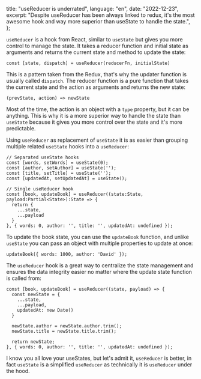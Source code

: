   title: "useReducer is underrated",
  language: "en",
  date: "2022-12-23",
  excerpt:
    "Despite useReducer has been always linked to redux, it's the most awesome hook and way more superior than useState to handle the state.",
};

`useReducer` is a hook from React, similar to `useState` but gives you more control to manage the state. It takes a reducer function and initial state as arguments and returns the current state and method to update the state:

```
const [state, dispatch] = useReducer(reducerFn, initialState)
```

This is a pattern taken from the Redux, that's why the updater function is usually called `dispatch`. The reducer function is a pure function that takes the current state and the action as arguments and returns the new state:

```
(prevState, action) => newState
```

Most of the time, the action is an object with a `type` property, but it can be anything. This is why it is a more superior way to handle the state than `useState` because it gives you more control over the state and it's more predictable.

Using `useReducer` as replacement of `useState` it is as easier than grouping multiple related `useState` hooks into a `useReducer`:

```
// Separated useState hooks
const [words, setWords] = useState(0);
const [author, setAuthor] = useState('');
const [title, setTitle] = useState('');
const [updatedAt, setUpdatedAt] = useState();

// Single useReducer hook
const [book, updateBook] = useReducer((state:State, payload:Partial<State>):State => {
  return {
    ...state,
    ...payload
  }
}, { words: 0, author: '', title: '', updatedAt: undefined });
```

To update the book state, you can use the `updateBook` function, and unlike `useState` you can pass an object with multiple properties to update at once:

```
updateBook({ words: 1000, author: 'David' });
```

The `useReducer` hook is a great way to centralize the state management and ensures the data integrity easier no matter where the update state function is called from:

```
const [book, updateBook] = useReducer((state, payload) => {
  const newState = {
    ...state,
    ...payload,
    updatedAt: new Date()
  }

  newState.author = newState.author.trim();
  newState.title = newState.title.trim();

  return newState;
}, { words: 0, author: '', title: '', updatedAt: undefined });
```

I know you all love your useStates, but let's admit it, `useReducer` is better, in fact `useState` is a simplified `useReducer` as technically it is `useReducer` under the hood.
